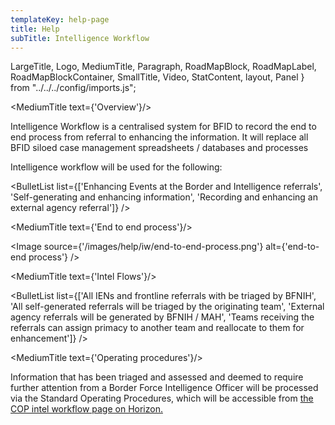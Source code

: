 ```yaml
---
templateKey: help-page
title: Help
subTitle: Intelligence Workflow
---
```

LargeTitle, Logo, MediumTitle, Paragraph, RoadMapBlock, RoadMapLabel, RoadMapBlockContainer, SmallTitle, Video, StatContent, layout, Panel } from "../../../config/imports.js";

<MediumTitle text={'Overview'}/>

Intelligence Workflow is a centralised system for BFID to record the end to end process from referral to enhancing the information. It will replace all BFID siloed case management spreadsheets / databases and processes

Intelligence workflow will be used for the following:

<BulletList list={['Enhancing Events at the Border and Intelligence referrals', 'Self-generating and enhancing information', 'Recording and enhancing an external agency referral']} />

<MediumTitle text={'End to end process'}/>

<Image source={'/images/help/iw/end-to-end-process.png'} alt={'end-to-end process'} />

<MediumTitle text={'Intel Flows'}/>

<BulletList list={['All IENs and frontline referrals with be triaged by BFNIH', 'All self-generated referrals will be triaged by the originating team', 'External agency referrals will be generated by BFNIH / MAH', 'Teams receiving the referrals can assign primacy to another team and reallocate to them for enhancement']} />

<MediumTitle text={'Operating procedures'}/>

Information that has been triaged and assessed and deemed to require further attention from a Border Force Intelligence Officer will be processed via the Standard Operating Procedures, which will be accessible from <a class="govuk-link" href="https://horizon.homeoffice.gov.uk/apps/groups/bfid-cop-intel-workflow-forum" target="_blank" rel="noreferrer">the COP intel workflow page on Horizon.</a>